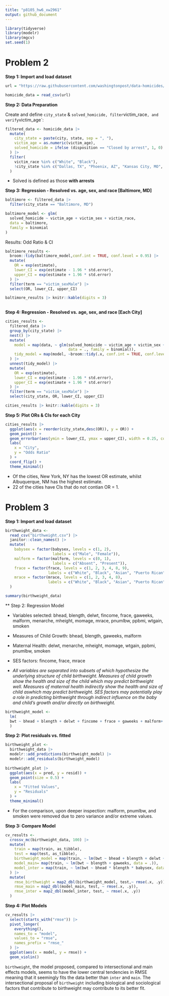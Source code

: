 ```yaml
---
title: "p8105_hw6_xw2961"
output: github_document
---
```

```r
library(tidyverse)
library(modelr)
library(mgcv)
set.seed(1)
```
# Problem 2

**Step 1: Import and load dataset**

```r
url = "https://raw.githubusercontent.com/washingtonpost/data-homicides/master/homicide-data.csv"

homicide_data = read_csv(url)
```
**Step 2: Data Preparation**

Create and define `city_state` & `solved_homicide, filter `victim_race`, and verify `victim_age`:
```r
filtered_data <- homicide_data |> 
  mutate(
    city_state = paste(city, state, sep = ", "),
    victim_age = as.numeric(victim_age),
    solved_homicide = ifelse (disposition == "Closed by arrest", 1, 0)
  ) |> 
  filter(
    victim_race %in% c("White", "Black"),
    !city_state %in% c("Dallas, TX", "Phoenix, AZ", "Kansas City, MO", "Tulsa, AL")
  )
```
* Solved is defined as those **with arrests**

**Step 3: Regression - Resolved vs. age, sex, and race [Baltimore, MD]**
```r
baltimore <- filtered_data |> 
  filter(city_state == "Baltimore, MD")

baltimore_model <- glm(
  solved_homicide ~ victim_age + victim_sex + victim_race,
  data = baltimore,
  family = binomial
)
```

Results: Odd Ratio & CI
```r
baltimore_results <- 
  broom::tidy(baltimore_model,conf.int = TRUE, conf.level = 0.95) |> 
  mutate(
    OR = exp(estimate),
    lower_CI = exp(estimate - 1.96 * std.error),
    upper_CI = exp(estimate + 1.96 * std.error)
  ) |> 
  filter(term == "victim_sexMale") |> 
  select(OR, lower_CI, upper_CI)

baltimore_results |> knitr::kable(digits = 3)
  
```

**Step 4: Regression - Resolved vs. age, sex, and race [Each City]**
```r
cities_results <- 
  filtered_data |> 
  group_by(city_state) |> 
  nest() |> 
  mutate(
    model = map(data, ~ glm(solved_homicide ~ victim_age + victim_sex + victim_race, 
                            data = ., family = binomial)),
    tidy_model = map(model, ~broom::tidy(.x, conf.int = TRUE, conf.level = 0.95))
  ) |> 
  unnest(tidy_model) |> 
  mutate(
    OR = exp(estimate),
    lower_CI = exp(estimate - 1.96 * std.error),
    upper_CI = exp(estimate + 1.96 * std.error)
  ) |> 
  filter(term == "victim_sexMale") |> 
  select(city_state, OR, lower_CI, upper_CI)

cities_results |> knitr::kable(digits = 3)
```

**Step 5: Plot ORs & CIs for each City**

```r
cities_results |>
  ggplot(aes(x = reorder(city_state,desc(OR)), y = OR)) +
  geom_point() +
  geom_errorbar(aes(ymin = lower_CI, ymax = upper_CI), width = 0.25, color = "darkgray") +
  labs(
    x = "City",
    y = "Odds Ratio"
  ) +
  coord_flip() +
  theme_minimal()
```
* Of the cities, New York, NY has the lowest OR estimate, whilst Albuquerque, NM has the highest estimate.
* 22 of the cities have CIs that do not contian OR = 1. 


# Problem 3

**Step 1: Import and load dataset**

```r
birthweight_data <- 
  read_csv("birthweight.csv") |>
  janitor::clean_names() |>
  mutate(
    babysex = factor(babysex, levels = c(1, 2), 
                     labels = c("Male", "Female")),
    malform = factor(malform, levels = c(0, 1), 
                     labels = c("Absent", "Present")),
    frace = factor(frace, levels = c(1, 2, 3, 4, 8, 9), 
                   labels = c("White", "Black", "Asian", "Puerto Rican", "Other", "Unknown")),
    mrace = factor(mrace, levels = c(1, 2, 3, 4, 8), 
                   labels = c("White", "Black", "Asian", "Puerto Rican", "Other"))
  )

summary(birthweight_data)
```

** Step 2: Regression Model

* Variables selected: bhead, blength, delwt, fincome, frace, gaweeks, malform, menarche, mheight, momage, mrace, pnumlbw, ppbmi, wtgain, smoken

* Measures of Child Growth: bhead, blength, gaweeks, malform
* Maternal Health: delwt, menarche, mheight, momage, wtgain, ppbmi, pnumlbw, smoken
* SES factors: fincome, frace, mrace

* *All variables are separated into subsets of which hypothesize the underlying structure of child birthweight. Measures of child growth show the health and size of the child which may predict birthweight well. Measures of maternal health indirectly show the health and size of child aswhich may predict birthweight. SES factors may potentially play a role in predicting birthweight through indirect influence on the baby and child's growth and/or directly on birthweight. *

```r
birthweight_model <-
  lm(
  bwt ~ bhead + blength + delwt + fincome + frace + gaweeks + malform+ menarche + mheight + momage + mrace + pnumlbw + ppbmi +wtgain + smoken, data = birthweight_data
  )
```

**Step 2: Plot residuals vs. fitted**
```r
birthweight_plot <-
  birthweight_data |> 
  modelr::add_predictions(birthweight_model) |>
  modelr::add_residuals(birthweight_model)
  
birthweight_plot |>
  ggplot(aes(x = pred, y = resid)) +
  geom_point(size = 0.5) +
  labs(
    x = "Fitted Values",
    y = "Residuals"
  ) +
  theme_minimal()
```
* For the comparison, upon deeper inspection: malform, pnumlbw, and smoken were removed due to zero variance and/or extreme values.

**Step 3: Compare Model**

```r
cv_results <-
  crossv_mc(birthweight_data, 100) |>
  mutate(
    train = map(train, as_tibble),
    test = map(test, as_tibble),
    birthweight_model = map(train, ~ lm(bwt ~ bhead + blength + delwt + fincome + frace + gaweeks + menarche + mheight + momage + mrace + ppbmi + wtgain, data = .)),
    model_main= map(train, ~ lm(bwt ~ blength + gaweeks, data = .)),
    model_inter = map(train, ~ lm(bwt ~ bhead * blength * babysex, data = .))
  ) |>
  mutate(
    rmse_birthweight = map2_dbl(birthweight_model, test,~ rmse(.x, .y)),
    rmse_main = map2_dbl(model_main, test, ~ rmse(.x, .y)),
    rmse_inter = map2_dbl(model_inter, test, ~ rmse(.x, .y))
  )
```

**Step 4: Plot Models**

```r
cv_results |>
  select(starts_with("rmse")) |>
  pivot_longer(
    everything(),
    names_to = "model",
    values_to = "rmse",
    names_prefix = "rmse_"
  ) |>
  ggplot(aes(x = model, y = rmse)) +
  geom_violin()
```
`birthweight`, the model proposed, compared to intersectional and main effects models, seems to have the lower central tendencies in RMSE meaning that it seemingly fits the data better than `inter` and `main`. The intersectional proposal of `birthweight` including biological and sociological factors that contribute to birthweight may contribute to its better fit.
